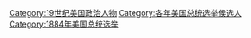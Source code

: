 [[Category:19世纪美国政治人物|Category:19世纪美国政治人物]]
[[Category:各年美国总统选举候选人|Category:各年美国总统选举候选人]]
[[Category:1884年美国总统选举|Category:1884年美国总统选举]]